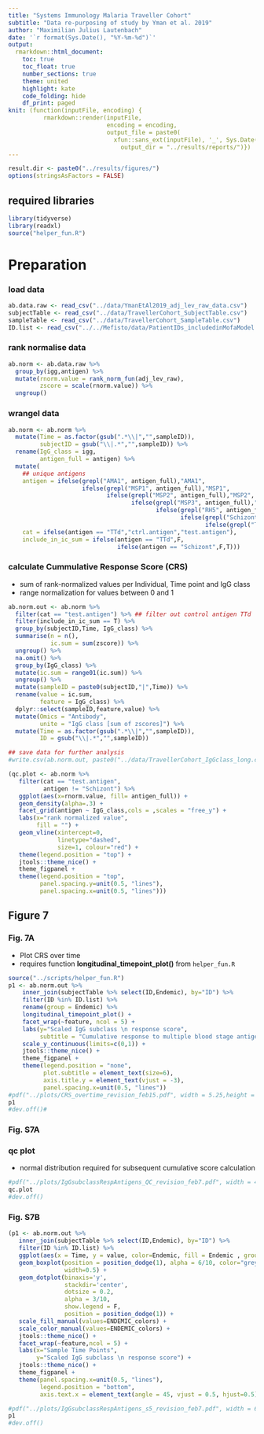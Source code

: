 ```yaml
---
title: "Systems Immunology Malaria Traveller Cohort"
subtitle: "Data re-purposing of study by Yman et al. 2019"
author: "Maximilian Julius Lautenbach"
date: '`r format(Sys.Date(), "%Y-%m-%d")`'
output:
  rmarkdown::html_document:
    toc: true
    toc_float: true
    number_sections: true
    theme: united
    highlight: kate
    code_folding: hide
    df_print: paged
knit: (function(inputFile, encoding) {
          rmarkdown::render(inputFile,
                            encoding = encoding, 
                            output_file = paste0(
                              xfun::sans_ext(inputFile), '_', Sys.Date(), '.html'),
                                output_dir = "../results/reports/")})
---
```


```r
result.dir <- paste0("../results/figures/")
options(stringsAsFactors = FALSE) 
```


## required libraries
```r
library(tidyverse)
library(readxl)
source("helper_fun.R")
```

# Preparation

### load data 
```r
ab.data.raw <- read_csv("../data/YmanEtAl2019_adj_lev_raw_data.csv")
subjectTable <- read_csv("../data/TravellerCohort_SubjectTable.csv")
sampleTable <- read_csv("../data/TravellerCohort_SampleTable.csv")
ID.list <- read_csv("../../Mefisto/data/PatientIDs_includedinMofaModel.csv") %>% rename(subjectID = "x") %>% pull(subjectID)
```

### rank normalise data

```r
ab.norm <- ab.data.raw %>% 
  group_by(igg,antigen) %>% 
  mutate(rnorm.value = rank_norm_fun(adj_lev_raw),
         zscore = scale(rnorm.value)) %>% 
  ungroup()
```

### wrangel data

```r
ab.norm <- ab.norm %>% 
  mutate(Time = as.factor(gsub(".*\\|","",sampleID)),
         subjectID = gsub("\\|.*","",sampleID)) %>% 
  rename(IgG_class = igg,
         antigen_full = antigen) %>% 
  mutate(
    ## unique antigens
    antigen = ifelse(grepl("AMA1", antigen_full),"AMA1",
                     ifelse(grepl("MSP1", antigen_full),"MSP1",
                            ifelse(grepl("MSP2", antigen_full),"MSP2",
                                   ifelse(grepl("MSP3", antigen_full),"MSP3",
                                          ifelse(grepl("RH5", antigen_full),"RH5",
                                                 ifelse(grepl("Schizont", antigen_full),"Schizont",
                                                        ifelse(grepl("TTd", antigen_full),"TTd",antigen_full))))))),
    cat = ifelse(antigen == "TTd","ctrl.antigen","test.antigen"),
    include_in_ic_sum = ifelse(antigen == "TTd",F,
                               ifelse(antigen == "Schizont",F,T)))
```


### calculate Cummulative Response Score (CRS)
* sum of rank-normalized values per Individual, Time point and IgG class
* range normalization for values between 0 and 1

```r
ab.norm.out <- ab.norm %>% 
  filter(cat == "test.antigen") %>% ## filter out control antigen TTd 
  filter(include_in_ic_sum == T) %>% 
  group_by(subjectID,Time, IgG_class) %>% 
  summarise(n = n(),
            ic.sum = sum(zscore)) %>% 
  ungroup() %>% 
  na.omit() %>% 
  group_by(IgG_class) %>% 
  mutate(ic.sum = range01(ic.sum)) %>% 
  ungroup() %>% 
  mutate(sampleID = paste0(subjectID,"|",Time)) %>% 
  rename(value = ic.sum,
         feature = IgG_class) %>% 
  dplyr::select(sampleID,feature,value) %>% 
  mutate(Omics = "Antibody",
         unite = "IgG class [sum of zscores]") %>% 
  mutate(Time = as.factor(gsub(".*\\|","",sampleID)),
         ID = gsub("\\|.*","",sampleID)) 

## save data for further analysis
#write.csv(ab.norm.out, paste0("../data/TravellerCohort_IgGclass_long.csv"), row.names = FALSE)
```
```r
(qc.plot <- ab.norm %>% 
   filter(cat == "test.antigen",
          antigen != "Schizont") %>% 
   ggplot(aes(x=rnorm.value, fill= antigen_full)) +
   geom_density(alpha=.3) +
   facet_grid(antigen ~ IgG_class,cols = ,scales = "free_y") +
   labs(x="rank normalized value",
        fill = "") +
   geom_vline(xintercept=0,
              linetype="dashed",
              size=1, colour="red") +
   theme(legend.position = "top") +
   jtools::theme_nice() +
   theme_figpanel +
   theme(legend.position = "top",
         panel.spacing.y=unit(0.5, "lines"),
         panel.spacing.x=unit(0.5, "lines")))
```



## Figure 7

### Fig. 7A
* Plot CRS over time
* requires function **longitudinal_timepoint_plot()** from ```helper_fun.R```

```r
source("../scripts/helper_fun.R")
p1 <- ab.norm.out %>% 
    inner_join(subjectTable %>% select(ID,Endemic), by="ID") %>% 
    filter(ID %in% ID.list) %>% 
    rename(group = Endemic) %>% 
    longitudinal_timepoint_plot() +
    facet_wrap(~feature, ncol = 5) + 
    labs(y="Scaled IgG subclass \n response score",
         subtitle = "Cumulative response to multiple blood stage antigens") +
    scale_y_continuous(limits=c(0,1)) +
    jtools::theme_nice() +
    theme_figpanel +
    theme(legend.position = "none",
          plot.subtitle = element_text(size=6),
          axis.title.y = element_text(vjust = -3),
          panel.spacing.x=unit(0.5, "lines"))
#pdf("../plots/CRS_overtime_revision_feb15.pdf", width = 5.25,height = 1.5, useDingbats = F,   title="main", paper = "a4", compress = T ) 
p1 
#dev.off()#

```


### Fig. S7A
### qc plot 
* normal distribution required for subsequent cumulative score calculation


```r
#pdf("../plots/IgGsubclassRespAntigens_QC_revision_feb7.pdf", width = 4,height = 4, useDingbats = F,   title="main", paper = "a4", compress = T ) 
qc.plot 
#dev.off()
```
### Fig. S7B 

```r
(p1 <- ab.norm.out %>% 
   inner_join(subjectTable %>% select(ID,Endemic), by="ID") %>% 
   filter(ID %in% ID.list) %>% 
   ggplot(aes(x = Time, y = value, color=Endemic, fill = Endemic , group = interaction(Time,Endemic)))+
   geom_boxplot(position = position_dodge(1), alpha = 6/10, color="grey20",outlier.size = 0.5,
                width=0.5) +
   geom_dotplot(binaxis='y', 
                stackdir='center',
                dotsize = 0.2,
                alpha = 3/10,
                show.legend = F,
                position = position_dodge(1)) +
   scale_fill_manual(values=ENDEMIC_colors) +
   scale_color_manual(values=ENDEMIC_colors) +
   jtools::theme_nice() +
   facet_wrap(~feature,ncol = 5) +
   labs(x="Sample Time Points",
        y="Scaled IgG subclass \n response score") +
   jtools::theme_nice() +
   theme_figpanel +
   theme(panel.spacing.x=unit(0.5, "lines"),
         legend.position = "bottom",
         axis.text.x = element_text(angle = 45, vjust = 0.5, hjust=0.5)))

#pdf("../plots/IgGsubclassRespAntigens_s5_revision_feb7.pdf", width = 6,height = 3, useDingbats = F,   title="main", paper = "a4", compress = T ) 
p1 
#dev.off()
```

